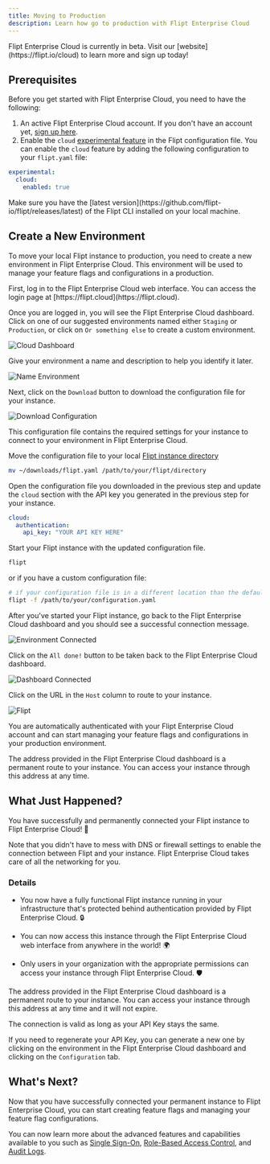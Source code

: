 ```yaml
---
title: Moving to Production
description: Learn how go to production with Flipt Enterprise Cloud
---
```


<Info>
  Flipt Enterprise Cloud is currently in beta. Visit our
  [website](https://flipt.io/cloud) to learn more and sign up today!
</Info>

## Prerequisites

Before you get started with Flipt Enterprise Cloud, you need to have the following:

1. An active Flipt Enterprise Cloud account. If you don't have an account yet, [sign up here](https://flipt.cloud).
2. Enable the `cloud` [experimental feature](/configuration/experimental) in the Flipt configuration file. You can enable the `cloud` feature by adding the following configuration to your `flipt.yaml` file:

```yaml
experimental:
  cloud:
    enabled: true
```

<Note>
  Make sure you have the [latest
  version](https://github.com/flipt-io/flipt/releases/latest) of the Flipt CLI
  installed on your local machine.
</Note>

## Create a New Environment

To move your local Flipt instance to production, you need to create a new environment in Flipt Enterprise Cloud. This environment will be used to manage your feature flags and configurations in a production.

<Steps>
  <Step title="Login to Enterprise Cloud">
  First, log in to the Flipt Enterprise Cloud web interface. You can access the login page at [https://flipt.cloud](https://flipt.cloud).
  
  </Step>
  <Step title="Create a New Environment">

Once you are logged in, you will see the Flipt Enterprise Cloud dashboard. Click on one of our suggested environments named either `Staging` or `Production`, or click on `Or something else` to create a custom environment.

![Cloud Dashboard](/images/cloud/guides/production/dashboard.png)

  </Step>
  <Step title="Name Your Environment">

Give your environment a name and description to help you identify it later.

![Name Environment](/images/cloud/guides/production/environment-form.png)

  </Step>
  <Step title="Download Configuration">

Next, click on the `Download` button to download the configuration file for your instance.

![Download Configuration](/images/cloud/guides/production/download-configuration.png)

This configuration file contains the required settings for your instance to connect to your environment in Flipt Enterprise Cloud.

Move the configuration file to your local [Flipt instance directory](/configuration/overview#configuration-file)

```bash
mv ~/downloads/flipt.yaml /path/to/your/flipt/directory
```

  </Step>

  <Step title="Update Configuration">

Open the configuration file you downloaded in the previous step and update the `cloud` section with the API key you generated in the previous step for your instance.

```yaml
cloud:
  authentication:
    api_key: "YOUR API KEY HERE"
```

  </Step>

  <Step title="Start Flipt">

Start your Flipt instance with the updated configuration file.

```bash
flipt
```

or if you have a custom configuration file:

```bash
# if your configuration file is in a different location than the default
flipt -f /path/to/your/configuration.yaml
```

  </Step>

  <Step title="Connection Successful">

After you've started your Flipt instance, go back to the Flipt Enterprise Cloud dashboard and you should see a successful connection message.

![Environment Connected](/images/cloud/guides/production/environment-connected.png)

  </Step>

  <Step title="Route to Your Instance">

Click on the `All done!` button to be taken back to the Flipt Enterprise Cloud dashboard.

![Dashboard Connected](/images/cloud/guides/production/dashboard-connected.png)

Click on the URL in the `Host` column to route to your instance.

![Flipt](/images/cloud/guides/production/flipt.png)

You are automatically authenticated with your Flipt Enterprise Cloud account and can start managing your feature flags and configurations in your production environment.

  <Info>
    The address provided in the Flipt Enterprise Cloud dashboard is a permanent route to your instance. You can access your instance through this address at any time.
  </Info>
  </Step>
</Steps>

## What Just Happened?

You have successfully and permanently connected your Flipt instance to Flipt Enterprise Cloud! 🎉

<Check>
  Note that you didn't have to mess with DNS or firewall settings to enable the
  connection between Flipt and your instance. Flipt Enterprise Cloud takes care
  of all the networking for you.
</Check>

### Details

- You now have a fully functional Flipt instance running in your infrastructure that's protected behind authentication provided by Flipt Enterprise Cloud. 🔒

- You can now access this instance through the Flipt Enterprise Cloud web interface from anywhere in the world! 🌍

- Only users in your organization with the appropriate permissions can access your instance through Flipt Enterprise Cloud. 🛡️

The address provided in the Flipt Enterprise Cloud dashboard is a permanent route to your instance. You can access your instance through this address at any time and it will not expire.

<Note>
  The connection is valid as long as your API Key stays the same. 
  
  If you need to regenerate your API Key, you can generate a new one by clicking on the environment in the Flipt Enterprise Cloud dashboard and clicking on the `Configuration` tab.

</Note>

## What's Next?

Now that you have successfully connected your permanent instance to Flipt Enterprise Cloud, you can start creating feature flags and managing your feature flag configurations.

You can now learn more about the advanced features and capabilities available to you such as [Single Sign-On](/cloud/features/authentication), [Role-Based Access Control](/cloud/features/rbac), and [Audit Logs](/cloud/features/audit-logs).
